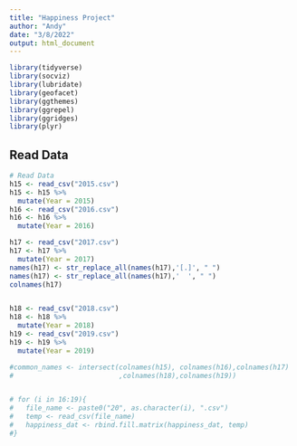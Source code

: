```yaml
---
title: "Happiness Project"
author: "Andy"
date: "3/8/2022"
output: html_document
---
```



```r
library(tidyverse)
library(socviz)
library(lubridate)
library(geofacet)
library(ggthemes)
library(ggrepel)
library(ggridges)
library(plyr)
```


## Read Data

```r
# Read Data
h15 <- read_csv("2015.csv")
h15 <- h15 %>%
  mutate(Year = 2015)
h16 <- read_csv("2016.csv")  
h16 <- h16 %>%
  mutate(Year = 2016) 

h17 <- read_csv("2017.csv")  
h17 <- h17 %>%
  mutate(Year = 2017)
names(h17) <- str_replace_all(names(h17),'[.]', " ")
names(h17) <- str_replace_all(names(h17),'  ', " ")
colnames(h17)


h18 <- read_csv("2018.csv")  
h18 <- h18 %>%
  mutate(Year = 2018)
h19 <- read_csv("2019.csv")  
h19 <- h19 %>%
  mutate(Year = 2019)

#common_names <- intersect(colnames(h15), colnames(h16),colnames(h17)
#                          ,colnames(h18),colnames(h19))


# for (i in 16:19){
#   file_name <- paste0("20", as.character(i), ".csv")
#   temp <- read_csv(file_name)
#   happiness_dat <- rbind.fill.matrix(happiness_dat, temp)
#}

```

























